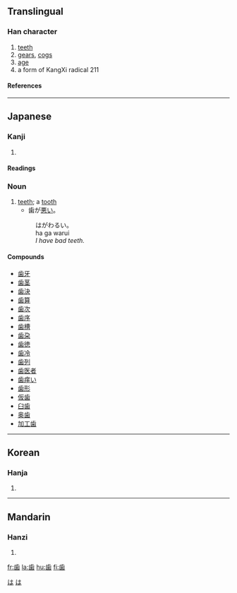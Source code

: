 {{see|齒}}

==Translingual==
===Han character===
{{Han char|rn=211|rad=齒|as=00|sn=12|four=|canj=卜一山火木 (YMUFD)}}
# [[teeth]]
# [[gear]]s, [[cog]]s
# [[age]]
# a form of KangXi radical 211
====References====
{{Han ref|kx=0576.421|dkj=16323|dj=0967.140|hdz=21443.160|uh=6B6F|ud=27503}}
----
== Japanese ==
[[Category:1000_Japanese_basic_words|は]]




[[Category:Japanese nouns|は]]

=== Kanji ===
{{ja-kanji|grade=3|rs=齒00}}
# {{defn|Japanese}} 
====Readings====
{{ja-readings|on=[[し]] (shi)|kun=[[は]] (ha), [[よわい]] (yowai), [[よわいする]] (yowaisuru)}}


=== Noun ===
{{janoun|は|ha}}

#[[teeth]]; a [[tooth]]
#*歯が[[悪い]]。
#:はがわるい。
#:ha ga warui
#:''I have bad teeth.''

====Compounds====
*[[歯牙]]
*[[歯茎]]
*[[歯決]]
*[[歯算]]
*[[歯次]]
*[[歯序]]
*[[歯槽]]
*[[歯朶]]
*[[歯徳]]
*[[歯冷]]
*[[歯列]]
* [[歯医者]]
* [[歯痒い]]
* [[歯形]]
* [[仮歯]]
* [[臼歯]]
* [[奥歯]]
* [[加工歯]]
----
==Korean==
===Hanja===
{{ko-hanja|hangeul=[[치]]|eumhun=|rv=chi|mr=ch'i|y=chi}}
# {{defn|Korean}}
----
==Mandarin==
===Hanzi===
{{cmn-hanzi|pin=[[chǐ]] (chi3)|wg=ch'ih<sup>3</sup>}}
# {{defn|Mandarin}}

[[fr:歯]]
[[la:歯]]
[[hu:歯]]
[[fi:歯]]